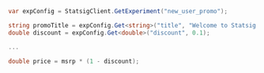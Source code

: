 ```csharp
var expConfig = StatsigClient.GetExperiment("new_user_promo");

string promoTitle = expConfig.Get<string>("title", "Welcome to Statsig! Use discount code WELCOME10OFF for 10% off your first purchase!");
double discount = expConfig.Get<double>("discount", 0.1);

...

double price = msrp * (1 - discount);
```
